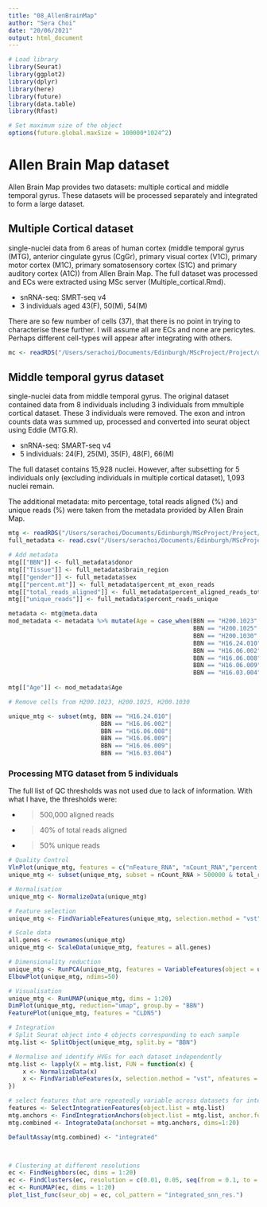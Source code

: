 ```yaml
---
title: "08_AllenBrainMap"
author: "Sera Choi"
date: "20/06/2021"
output: html_document
---
```


```r
# Load library
library(Seurat)
library(ggplot2)
library(dplyr)
library(here)
library(future)
library(data.table)
library(Rfast)

# Set maximum size of the object 
options(future.global.maxSize = 100000*1024^2)
```

# Allen Brain Map dataset

Allen Brain Map provides two datasets: multiple cortical and middle temporal gyrus. These datasets will be processed separately and integrated to form a large dataset. 

## Multiple Cortical dataset 

single-nuclei data from 6 areas of human cortex (middle temporal gyrus (MTG), anterior cingulate gyrus (CgGr), primary visual cortex (V1C), primary motor cortex (M1C), primary somatosensory cortex (S1C) and primary auditory cortex (A1C)) from Allen Brain Map. The full dataset was processed and ECs were extracted using MSc server (Multiple_cortical.Rmd).

* snRNA-seq: SMRT-seq v4
* 3 individuals aged 43(F), 50(M), 54(M)

There are so few number of cells (37), that there is no point in trying to characterise these further. I will assume all are ECs and none are pericytes. Perhaps different cell-types will appear after integrating with others. 

```r
mc <- readRDS("/Users/serachoi/Documents/Edinburgh/MScProject/Project/data/processed/multiple_cortical_ec.RDS")
```

## Middle temporal gyrus dataset 

single-nuclei data from middle temporal gyrus. The original dataset contained data from 8 individuals including 3 individuals from mmultiple cortical dataset. These 3 individuals were removed. The exon and intron counts data was summed up, processed and converted into seurat object using Eddie (MTG.R). 

* snRNA-seq: SMART-seq v4
* 5 individuals: 24(F), 25(M), 35(F), 48(F), 66(M)

The full dataset contains 15,928 nuclei. However, after subsetting for 5 individuals only (excluding individuals in multiple cortical dataset), 1,093 nuclei remain. 

The additional metadata: mito percentage, total reads aligned (%) and unique reads (%) were taken from the metadata provided by Allen Brain Map. 

```r
mtg <- readRDS("/Users/serachoi/Documents/Edinburgh/MScProject/Project/data/MTG.RDS")
full_metadata <- read.csv("/Users/serachoi/Documents/Edinburgh/MScProject/Project/data/ABM_MTG/human_MTG_2018-06-14_samples-columns.csv")

# Add metadata
mtg[["BBN"]] <- full_metadata$donor
mtg[["Tissue"]] <- full_metadata$brain_region
mtg[["gender"]] <- full_metadata$sex
mtg[["percent.mt"]] <- full_metadata$percent_mt_exon_reads
mtg[["total_reads_aligned"]] <- full_metadata$percent_aligned_reads_total
mtg[["unique_reads"]] <- full_metadata$percent_reads_unique

metadata <- mtg@meta.data
mod_metadata <- metadata %>% mutate(Age = case_when(BBN == "H200.1023" ~ '43',
                                                    BBN == "H200.1025" ~ '50',
                                                    BBN == "H200.1030" ~ '54',
                                                    BBN == "H16.24.010" ~ "66",
                                                    BBN == "H16.06.002" ~ "35",
                                                    BBN == "H16.06.008" ~ "24",
                                                    BBN == "H16.06.009" ~ "48",
                                                    BBN == "H16.03.004" ~ "25"))
                                    
mtg[["Age"]] <- mod_metadata$Age

# Remove cells from H200.1023, H200.1025, H200.1030

unique_mtg <- subset(mtg, BBN == "H16.24.010"|
                          BBN == "H16.06.002"|
                          BBN == "H16.06.008"|
                          BBN == "H16.06.009"|
                          BBN == "H16.06.009"|
                          BBN == "H16.03.004")
```

### Processing MTG dataset from 5 individuals 

The full list of QC thresholds was not used due to lack of information. With what I have, the thresholds were:

* > 500,000 aligned reads 
* > 40% of total reads aligned 
* > 50% unique reads 

```r
# Quality Control
VlnPlot(unique_mtg, features = c("nFeature_RNA", "nCount_RNA","percent.mt"), ncol=3, pt.size = 0, group.by = "BBN")
unique_mtg <- subset(unique_mtg, subset = nCount_RNA > 500000 & total_reads_aligned > 40 & unique_reads > 50)

# Normalisation
unique_mtg <- NormalizeData(unique_mtg)

# Feature selection 
unique_mtg <- FindVariableFeatures(unique_mtg, selection.method = "vst", nfeatures = 2000)

# Scale data
all.genes <- rownames(unique_mtg)
unique_mtg <- ScaleData(unique_mtg, features = all.genes)

# Dimensionality reduction
unique_mtg <- RunPCA(unique_mtg, features = VariableFeatures(object = unique_mtg))
ElbowPlot(unique_mtg, ndims=50)

# Visualisation
unique_mtg <- RunUMAP(unique_mtg, dims = 1:20)
DimPlot(unique_mtg, reduction="umap", group.by = "BBN")
FeaturePlot(unique_mtg, features = "CLDN5")

# Integration
# Split Seurat object into 4 objects corresponding to each sample 
mtg.list <- SplitObject(unique_mtg, split.by = "BBN")

# Normalise and identify HVGs for each dataset independently
mtg.list <- lapply(X = mtg.list, FUN = function(x) {
    x <- NormalizeData(x)
    x <- FindVariableFeatures(x, selection.method = "vst", nfeatures = 2000)
})

# select features that are repeatedly variable across datasets for integration
features <- SelectIntegrationFeatures(object.list = mtg.list)
mtg.anchors <- FindIntegrationAnchors(object.list = mtg.list, anchor.features = features, dims = 1:20)
mtg.combined <- IntegrateData(anchorset = mtg.anchors, dims=1:20)

DefaultAssay(mtg.combined) <- "integrated" 



# Clustering at different resolutions
ec <- FindNeighbors(ec, dims = 1:20)
ec <- FindClusters(ec, resolution = c(0.01, 0.05, seq(from = 0.1, to = 1, by = 0.1)))
ec <- RunUMAP(ec, dims = 1:20)
plot_list_func(seur_obj = ec, col_pattern = "integrated_snn_res.")
```




